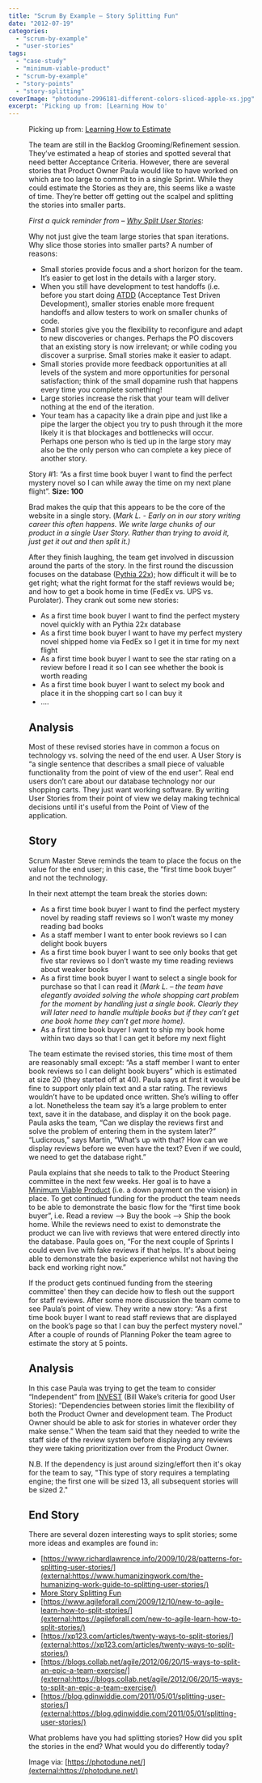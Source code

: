 ```yaml
---
title: "Scrum By Example – Story Splitting Fun"
date: "2012-07-19"
categories: 
  - "scrum-by-example"
  - "user-stories"
tags: 
  - "case-study"
  - "minimum-viable-product"
  - "scrum-by-example"
  - "story-points"
  - "story-splitting"
coverImage: "photodune-2996181-different-colors-sliced-apple-xs.jpg"
excerpt: 'Picking up from: [Learning How to'
---
```




<Figure
  src={Photodune2996181DifferentColorsSlicedAppleXs}
  alt="Different colors sliced apple - image licensed from Photodune"
  caption="Different colors sliced apple - image licensed from Photodune"
/>


Picking up from: [Learning How to Estimate](/blog/scrummaster-tales-learning-how-to-estimate)

The team are still in the Backlog Grooming/Refinement session. They’ve estimated a heap of stories and spotted several that need better Acceptance Criteria. However, there are several stories that Product Owner Paula would like to have worked on which are too large to commit to in a single Sprint. While they could estimate the Stories as they are, this seems like a waste of time. They’re better off getting out the scalpel and splitting the stories into smaller parts.

_First a quick reminder from – [Why Split User Stories](/blog/story-slicing-how-small-is-enough)_:

Why not just give the team large stories that span iterations. Why slice those stories into smaller parts? A number of reasons:

- Small stories provide focus and a short horizon for the team. It’s easier to get lost in the details with a larger story.
- When you still have development to test handoffs (i.e. before you start doing [ATDD](external:https://www.methodsandtools.com/archive/archive.php?id=72) (Acceptance Test Driven Development), smaller stories enable more frequent handoffs and allow testers to work on smaller chunks of code.
- Small stories give you the flexibility to reconfigure and adapt to new discoveries or changes. Perhaps the PO discovers that an existing story is now irrelevant; or while coding you discover a surprise. Small stories make it easier to adapt.
- Small stories provide more feedback opportunities at all levels of the system and more opportunities for personal satisfaction; think of the small dopamine rush that happens every time you complete something!
- Large stories increase the risk that your team will deliver nothing at the end of the iteration.
- Your team has a capacity like a drain pipe and just like a pipe the larger the object you try to push through it the more likely it is that blockages and bottlenecks will occur. Perhaps one person who is tied up in the large story may also be the only person who can complete a key piece of another story.

Story #1: “As a first time book buyer I want to find the perfect mystery novel so I can while away the time on my next plane flight”. **Size: 100**

Brad makes the quip that this appears to be the core of the website in a single story. (_Mark L. - Early on in our story writing career this often happens. We write large chunks of our product in a single User Story. Rather than trying to avoid it, just get it out and then split it.)_

After they finish laughing, the team get involved in discussion around the parts of the story. In the first round the discussion focuses on the database ([Pythia 22x](external:https://en.wikipedia.org/wiki/Oracle)); how difficult it will be to get right; what the right format for the staff reviews would be; and how to get a book home in time (FedEx vs. UPS vs. Purolater). They crank out some new stories:

- As a first time book buyer I want to find the perfect mystery novel quickly with an Pythia 22x database
- As a first time book buyer I want to have my perfect mystery novel shipped home via FedEx so I get it in time for my next flight
- As a first time book buyer I want to see the star rating on a review before I read it so I can see whether the book is worth reading
- As a first time book buyer I want to select my book and place it in the shopping cart so I can buy it
- ….

## Analysis

Most of these revised stories have in common a focus on technology vs. solving the need of the end user. A User Story is “a single sentence that describes a small piece of valuable functionality from the point of view of the end user”. Real end users don’t care about our database technology nor our shopping carts. They just want working software. By writing User Stories from their point of view we delay making technical decisions until it's useful from the Point of View of the application.

## Story

Scrum Master Steve reminds the team to place the focus on the value for the end user; in this case, the “first time book buyer” and not the technology.

In their next attempt the team break the stories down:

- As a first time book buyer I want to find the perfect mystery novel by reading staff reviews so I won’t waste my money reading bad books
- As a staff member I want to enter book reviews so I can delight book buyers
- As a first time book buyer I want to see only books that get five star reviews so I don’t waste my time reading reviews about weaker books
- As a first time book buyer I want to select a single book for purchase so that I can read it _(Mark L. – the team have elegantly avoided solving the whole shopping cart problem for the moment by handling just a single book. Clearly they will later need to handle multiple books but if they can’t get one book home they can’t get more home)._
- As a first time book buyer I want to ship my book home within two days so that I can get it before my next flight

The team estimate the revised stories, this time most of them are reasonably small except: “As a staff member I want to enter book reviews so I can delight book buyers” which is estimated at size 20 (they started off at 40). Paula says at first it would be fine to support only plain text and a star rating. The reviews wouldn’t have to be updated once written. She’s willing to offer a lot. Nonetheless the team say it’s a large problem to enter text, save it in the database, and display it on the book page. Paula asks the team, “Can we display the reviews first and solve the problem of entering them in the system later?” “Ludicrous,” says Martin, “What’s up with that? How can we display reviews before we even have the text? Even if we could, we need to get the database right.”

Paula explains that she needs to talk to the Product Steering committee in the next few weeks. Her goal is to have a [Minimum Viable Product](external:https://www.startuplessonslearned.com/2009/08/minimum-viable-product-guide.html) (i.e. a down payment on the vision) in place. To get continued funding for the product the team needs to be able to demonstrate the basic flow for the “first time book buyer”, i.e. Read a review –> Buy the book –> Ship the book home. While the reviews need to exist to demonstrate the product we can live with reviews that were entered directly into the database. Paula goes on, “For the next couple of Sprints I could even live with fake reviews if that helps. It's about being able to demonstrate the basic experience whilst not having the back end working right now.”

If the product gets continued funding from the steering committee' then they can decide how to flesh out the support for staff reviews. After some more discussion the team come to see Paula’s point of view. They write a new story: “As a first time book buyer I want to read staff reviews that are displayed on the book’s page so that I can buy the perfect mystery novel.” After a couple of rounds of Planning Poker the team agree to estimate the story at 5 points.

## Analysis

In this case Paula was trying to get the team to consider “Independent” from [INVEST](external:https://xp123.com/articles/invest-in-good-stories-and-smart-tasks/) (Bill Wake’s criteria for good User Stories): “Dependencies between stories limit the flexibility of both the Product Owner and development team. The Product Owner should be able to ask for stories in whatever order they make sense.” When the team said that they needed to write the staff side of the review system before displaying any reviews they were taking prioritization over from the Product Owner.

N.B. If the dependency is just around sizing/effort then it's okay for the team to say, "This type of story requires a templating engine; the first one will be sized 13, all subsequent stories will be sized 2."

## End Story

There are several dozen interesting ways to split stories; some more ideas and examples are found in:

- [https://www.richardlawrence.info/2009/10/28/patterns-for-splitting-user-stories/](external:https://www.humanizingwork.com/the-humanizing-work-guide-to-splitting-user-stories/) 
- [More Story Splitting Fun](/blog/more-notes-on-story-splitting) 
- [https://www.agileforall.com/2009/12/10/new-to-agile-learn-how-to-split-stories/](external:https://agileforall.com/new-to-agile-learn-how-to-split-stories/) 
- [https://xp123.com/articles/twenty-ways-to-split-stories/](external:https://xp123.com/articles/twenty-ways-to-split-stories/) 
- [https://blogs.collab.net/agile/2012/06/20/15-ways-to-split-an-epic-a-team-exercise/](external:https://blogs.collab.net/agile/2012/06/20/15-ways-to-split-an-epic-a-team-exercise/) 
- [https://blog.gdinwiddie.com/2011/05/01/splitting-user-stories/](external:https://blog.gdinwiddie.com/2011/05/01/splitting-user-stories/)

What problems have you had splitting stories? How did you split the stories in the end? What would you do differently today?

Image via: [https://photodune.net/](external:https://photodune.net/)
